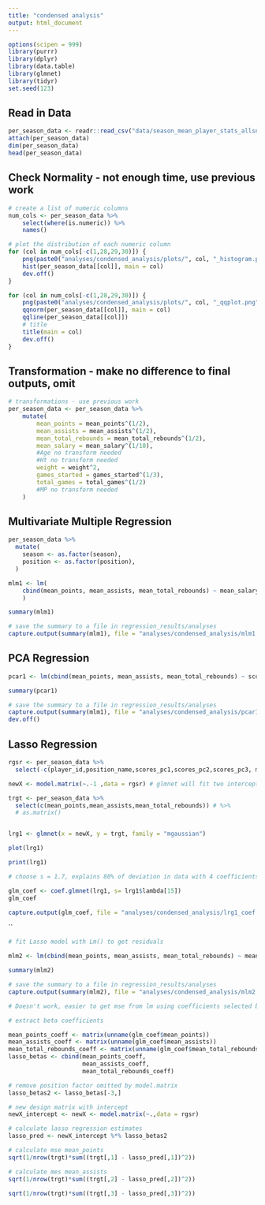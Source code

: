```yaml
---
title: "condensed analysis"
output: html_document
---
```


```r
options(scipen = 999)
library(purrr)
library(dplyr)
library(data.table)
library(glmnet)
library(tidyr)
set.seed(123)
```

## Read in Data

```r
per_season_data <- readr::read_csv("data/season_mean_player_stats_allsns_scores.csv")
attach(per_season_data)
dim(per_season_data)
head(per_season_data)
```

## Check Normality - not enough time, use previous work

```r
# create a list of numeric columns
num_cols <- per_season_data %>% 
    select(where(is.numeric)) %>% 
    names()

# plot the distribution of each numeric column
for (col in num_cols[-c(1,28,29,30)]) {
    png(paste0("analyses/condensed_analysis/plots/", col, "_histogram.png"))
    hist(per_season_data[[col]], main = col)
    dev.off()
}

for (col in num_cols[-c(1,28,29,30)]) {
    png(paste0("analyses/condensed_analysis/plots/", col, "_qqplot.png"))
    qqnorm(per_season_data[[col]], main = col)
    qqline(per_season_data[[col]])
    # title
    title(main = col)
    dev.off()
}
```

## Transformation - make no difference to final outputs, omit

```r
# transformations - use previous work
per_season_data <- per_season_data %>% 
    mutate(
        mean_points = mean_points^(1/2),
        mean_assists = mean_assists^(1/2),
        mean_total_rebounds = mean_total_rebounds^(1/2),
        mean_salary = mean_salary^(1/10),
        #Age no transform needed
        #Ht no transform needed
        weight = weight^2,
        games_started = games_started^(1/3),
        total_games = total_games^(1/2)
        #MP no transform needed
    )
```

## Multivariate Multiple Regression

```r
per_season_data %>%
  mutate(
    season <- as.factor(season),
    position <- as.factor(position),
  )

mlm1 <- lm(
    cbind(mean_points, mean_assists, mean_total_rebounds) ~ mean_salary + height + weight + position + games_started + total_games + mean_min_played
    )

summary(mlm1)

# save the summary to a file in regression_results/analyses
capture.output(summary(mlm1), file = "analyses/condensed_analysis/mlm1.txt")
```

## PCA Regression

```r
pcar1 <- lm(cbind(mean_points, mean_assists, mean_total_rebounds) ~ scores_pc1 + scores_pc2 + scores_pc3)

summary(pcar1)

# save the summary to a file in regression_results/analyses
capture.output(summary(mlm1), file = "analyses/condensed_analysis/pcar1.txt")
dev.off()
```

## Lasso Regression

```r
rgsr <- per_season_data %>% 
  select(-c(player_id,position_name,scores_pc1,scores_pc2,scores_pc3, mean_points, mean_assists, mean_total_rebounds))

newX <- model.matrix(~.-1 ,data = rgsr) # glmnet will fit two intercepts 

trgt <- per_season_data %>%
  select(c(mean_points,mean_assists,mean_total_rebounds)) # %>%
  # as.matrix()


lrg1 <- glmnet(x = newX, y = trgt, family = "mgaussian")

plot(lrg1)

print(lrg1)
```

```r
# choose s = 1.7, explains 80% of deviation in data with 4 coefficients

glm_coef <- coef.glmnet(lrg1, s= lrg1$lambda[15])
glm_coef

capture.output(glm_coef, file = "analyses/condensed_analysis/lrg1_coef.txt")
```
``
```r
# fit Lasso model with Lm() to get residuals

mlm2 <- lm(cbind(mean_points, mean_assists, mean_total_rebounds) ~ mean_field_goals + mean_field_goals_attempts + mean_free_throws + mean_defensive_rebounds)

summary(mlm2)

# save the summary to a file in regression_results/analyses
capture.output(summary(mlm2), file = "analyses/condensed_analysis/mlm2.txt")
```

```r

# Doesn't work, easier to get mse from lm using coefficients selected by lasso

# extract beta coefficients

mean_points_coeff <- matrix(unname(glm_coef$mean_points))
mean_assists_coeff <- matrix(unname(glm_coef$mean_assists))
mean_total_rebounds_coeff <- matrix(unname(glm_coef$mean_total_rebounds))
lasso_betas <- cbind(mean_points_coeff, 
                     mean_assists_coeff, 
                     mean_total_rebounds_coeff)

# remove position factor omitted by model.matrix
lasso_betas2 <- lasso_betas[-3,] 

# new design matrix with intercept
newX_intercept <- newX <- model.matrix(~.,data = rgsr)

# calculate lasso regression estimates
lasso_pred <- newX_intercept %*% lasso_betas2

# calculate mse mean_points
sqrt(1/nrow(trgt)*sum((trgt[,1] - lasso_pred[,1])^2))

# calculate mes mean_assists
sqrt(1/nrow(trgt)*sum((trgt[,2] - lasso_pred[,2])^2))

sqrt(1/nrow(trgt)*sum((trgt[,3] - lasso_pred[,3])^2))
```

